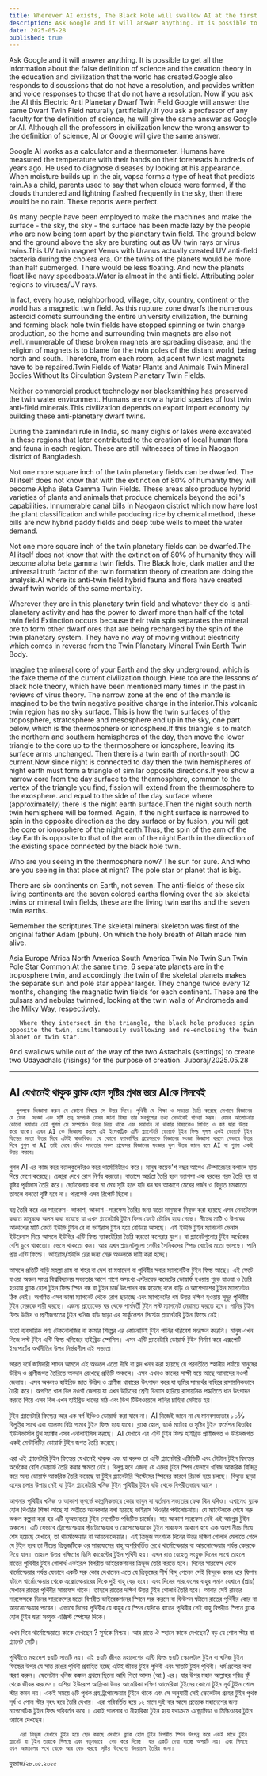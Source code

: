 ```yaml
---
title: Wherever AI exists, The Black Hole will swallow AI at the first stage of creation  
description: Ask Google and it will answer anything. It is possible to get all the information about the false definition of science and the creation theory in the education and civilization that the world has created.Google also responds to discussions that do not have a resolution, and provides written and voice responses to those that do not have a resolution. Now if you ask the AI ​​this Electric Anti Planetary Dwarf Twin Field Google will answer the same Dwarf Twin Field naturally (artificially).
date: 2025-05-28
published: true
---
```


Ask Google and it will answer anything. It is possible to get all the information about the false definition of science and the creation theory in the education and civilization that the world has created.Google also responds to discussions that do not have a resolution, and provides written and voice responses to those that do not have a resolution. Now if you ask the AI ​​this Electric Anti Planetary Dwarf Twin Field Google will answer the same Dwarf Twin Field naturally (artificially).If you ask a professor of any faculty for the definition of science, he will give the same answer as Google or AI. Although all the professors in civilization know the wrong answer to the definition of science, AI or Google will give the same answer.

Google AI works as a calculator and a thermometer. Humans have measured the temperature with their hands on their foreheads hundreds of years ago. He used to diagnose diseases by looking at his appearance. When moisture builds up in the air, vapsa forms a type of heat that predicts rain.As a child, parents used to say that when clouds were formed, if the clouds thundered and lightning flashed frequently in the sky, then there would be no rain. These reports were perfect.

As many people have been employed to make the machines and make the surface - the sky, the sky - the surface has been made lazy by the people who are now being torn apart by the planetary twin field. The ground below and the ground above the sky are bursting out as UV twin rays or virus twins.This UV twin magnet Venus with Uranus actually created UV anti-field bacteria during the cholera era. Or the twins of the planets would be more than half submerged. There would be less floating. And now the planets float like navy speedboats.Water is almost in the anti field. Attributing polar regions to viruses/UV rays.

In fact, every house, neighborhood, village, city, country, continent or the world has a magnetic twin field. As this rupture zone dwarfs the numerous asteroid comets surrounding the entire university civilization, the burning and forming black hole twin fields have stopped spinning or twin charge production, so the home and surrounding twin magnets are also not well.Innumerable of these broken magnets are spreading disease, and the religion of magnets is to blame for the twin poles of the distant world, being north and south. Therefore, from each room, adjacent twin lost magnets have to be repaired.Twin Fields of Water Plants and Animals Twin Mineral Bodies Without Its Circulation System Planetary Twin Fields.

Neither commercial product technology nor blacksmithing has preserved the twin water environment. Humans are now a hybrid species of lost twin anti-field minerals.This civilization depends on export import economy by building these anti-planetary dwarf twins.

During the zamindari rule in India, so many dighis or lakes were excavated in these regions that later contributed to the creation of local human flora and fauna in each region. These are still witnesses of time in Naogaon district of Bangladesh.

Not one more square inch of the twin planetary fields can be dwarfed. The AI ​​itself does not know that with the extinction of 80℅ of humanity they will become Alpha Beta Gamma Twin Fields.
These areas also produce hybrid varieties of plants and animals that produce chemicals beyond the soil's capabilities.
Innumerable canal bills in Naogaon district which now have lost the plant classification and while producing rice by chemical method, these bills are now hybrid paddy fields and deep tube wells to meet the water demand.

Not one more square inch of the twin planetary fields can be dwarfed.The AI ​​itself does not know that with the extinction of 80℅ of humanity they will become alpha beta gamma twin fields. The Black hole, dark matter and the universal truth factor of the twin formation theory of creation are doing the analysis.AI where its anti-twin field hybrid fauna and flora have created dwarf twin worlds of the same mentality.

Wherever they are in this planetary twin field and whatever they do is anti-planetary activity and has the power to dwarf more than half of the total twin field.Extinction occurs because their twin spin separates the mineral ore to form other dwarf ores that are being recharged by the spin of the twin planetary system. They have no way of moving without electricity which comes in reverse from the Twin Planetary Mineral Twin Earth Twin Body.

Imagine the mineral core of your Earth and the sky underground, which is the fake theme of the current civilization though. Here too are the lessons of black hole theory, which have been mentioned many times in the past in reviews of virus theory. The narrow zone at the end of the mantle is imagined to be the twin negative positive charge in the interior.This volcanic twin region has no sky surface.
This is how the twin surfaces of the troposphere, stratosphere and mesosphere end up in the sky, one part below, which is the thermosphere or ionosphere.If this triangle is to match the northern and southern hemispheres of the day, then move the lower triangle to the core up to the thermosphere or ionosphere, leaving its surface arms unchanged.
Then there is a twin earth of north-south DC current.Now since night is connected to day then the twin hemispheres of night earth must form a triangle of similar opposite directions.If you show a narrow core from the day surface to the thermosphere, common to the vertex of the triangle you find, fission will extend from the thermosphere to the exosphere. and equal to the side of the day surface where (approximately) there is the night earth surface.Then the night south north twin hemisphere will be formed. Again, if the night surface is narrowed to spin in the opposite direction as the day surface or by fusion, you will get the core or ionosphere of the night earth.Thus, the spin of the arm of the day Earth is opposite to that of the arm of the night Earth in the direction of the existing space connected by the black hole twin. 

Who are you seeing in the thermosphere now? The sun for sure.
And who are you seeing in that place at night? The pole star or planet that is big.

There are six continents on Earth, not seven. The anti-fields of these six living continents are the seven colored earths flowing over the six skeletal twins or mineral twin fields, these are the living twin earths and the seven twin earths.

Remember the scriptures.The skeletal mineral skeleton was first of the original father Adam (pbuh). On which the holy breath of Allah made him alive. 

Asia Europe Africa North America South America Twin No Twin Sun Twin Pole Star Common.At the same time, 6 separate planets are in the troposphere twin, and accordingly the twin of the skeletal planets makes the separate sun and pole star appear larger. They change twice every 12 months, changing the magnetic twin fields for each continent.
These are the pulsars and nebulas twinned, looking at the twin walls of Andromeda and the Milky Way, respectively.

       Where they intersect in the triangle, the black hole produces spin opposite the twin, simultaneously swallowing and re-enclosing the twin planet or twin star.
And swallows while out of the way of the two Astachals (settings) to create two Udayachals (risings) for the purpose of creation.
Juboraj/2025.05.28

---

##   AI যেখানেই থাকুক ব্ল‍্যাক হোল  সৃষ্টির প্রথম স্তরে AIকে গিলবেই  

      গুগলকে জিজ্ঞাসা করুন যে কোনো বিষয়ে সে উত্তর দিবে। পৃথিবী যে শিক্ষা ও সভ‍্যতা তৈরি করেছে সেখানে বিজ্ঞানের যে ফেক  সংজ্ঞা এবং সৃষ্টি তত্ব সম্পর্কে যেসব জানা বিষয় তার সবগুলোর তথ‍্য সেভাবেই পাওয়া সম্ভব। যেসব আলোচনায় কোনো সমাধান নেই গুগল সে সম্পর্কেও উত্তর দিয়ে থাকে এবং সমাধান না থাকার বিষয়কেও লিখিত ও কন্ঠ দ্বারা উত্তর করে থাকে। এখন AI কে জিজ্ঞাসা করলে এই ইলেকট্রিক এন্টি প্ল‍্যানেটারি ডোয়ার্ফ টুইন ফিল্ড গুগল একই ডোয়ার্ফ টুইন ফিল্ডের মতো উত্তর দিবে এটাই স্বাভাবিক। যে কোনো ফ‍্যাকাল্টির প্রফেসরকে বিজ্ঞানের সংজ্ঞা জিজ্ঞাসা করলে যেভাবে উত্তর দিবে গুগুল বা AI তাই দেবে।যদিও সভ‍্যতার সকল প্রফেসর বিজ্ঞানের সংজ্ঞার ভুল উত্তর জানে বলে AI বা গুগল একই উত্তর করবে। 

গুগল AI এর কাজ করে ক‍্যালকুলেটরও করে থার্মোমিটারও করে। মানুষ কয়েক'শ বছর  আগেও টেম্পারেচার কপালে হাত দিয়ে মেপে করেছে। চেহারা দেখে রোগ নির্ণয় করতো। বাতাসে আর্দ্রতা তৈরি হলে ভ‍্যাপসা এক ধরনের  গরম তৈরি হয় যা বৃষ্টির পূর্বাভাস তৈরি করে।
ছোটবেলায় বাবা মা মেঘ সৃষ্টি হলে যদি ঘন ঘন আকাশে মেঘের গর্জন ও বিদ‍্যুত চমকাতো তাহলে বলতো বৃষ্টি হবে না। পারফেক্ট এসব রিপোর্ট ছিলো।

যন্ত্র তৈরি করে এর সারফেস- আকাশ, আকাশ -সারফেস তৈরির জন‍্য যতো মানুষকে নিযুক্ত করা হয়েছে এসব ম‍েনটেনেন্স করতে  মানুষকে অলস করা হয়েছে যা এখন প্ল‍্যানেটারি টুইন ফিল্ড ফেটে চৌচির হয়ে গেছে। নীচের মাটি ও উপরের আকাশের মাটি ফেটে ইউভি টুইন রে বা ভাইরাস টুইন হয়ে বেড়িয়ে আসছে। এই ইউভি টুইন ম‍্যাগনেট ভেনাস ইউরেনাস দিয়ে আসলে ইউভির এন্টি ফিল্ড ব‍্যাকটেরিয়া তৈরি করতো কলেরার যুগে। বা প্ল‍্যানেটগুলোর টুইন অর্ধেকের বেশি ডুবে থাকতো। ভেসে থাকতো কম। আর এখন প্ল‍্যানেটগুলো নেভীর সৈনিকদের স্পিড বোটের মতো ভাসছে। পানি প্রায় এন্টি ফিল্ডে। ভাইরাস/ইউভি রের জন‍্য মেরু অঞ্চলকে দায়ী করা হচ্ছে।

আসলে প্রতিটি বাড়ি মহল্লা গ্রাম বা শহর বা দেশ বা মহাদেশ বা পৃথিবীর সবার ম‍্যাগনেটিক টুইন ফিল্ড আছে। এই ফেটে যাওয়া অঞ্চল সমগ্র বিশ্ববিদ্যালয় সভ‍্যতার আশে পাশে অসংখ্য এস্টরয়েড কমেটের ডোয়ার্ফ হওয়ায় পুড়ে যাওয়া ও তৈরি হওয়ার ব্ল‍্যাক হোল টুইন ফিল্ড স্পিন বন্ধ বা টুইন চার্জ উৎপাদন বন্ধ হয়েছে বলে বাড়ি ও আশেপাশের টুইন ম‍্যাগনেটও ঠিক নেই। অগণিত এসব ভাঙ্গা ম‍্যাগনেট থেকে রোগ ছড়াচ্ছে এবং ম‍্যাগনেটের ধর্ম উত্তর দক্ষিণ হওয়ায় সূদূর পৃথিবীর টুইন মেরুকে দায়ী করছে। এজন‍্য প্রত‍্যেকের ঘর থেকে পার্শ্ববর্তী টুইন লস্ট ম‍্যাগনেট মেরামত করতে হবে। পানির টুইন ফিল্ড উদ্ভিদ ও প্রাণীজগতের টুইন খনিজ বডি ছাড়া এর সার্কুলেশন সিস্টেম প্ল‍্যানেটারি টুইন ফিল্ডে নেই।

যতো ব‍্যবসায়িক পণ‍্য টেকনোলজির বা কামার শিল্পের এর কোনোটিই টুইন পানির পরিবেশ সংরক্ষন করেনি। মানুষ এখন নিজে লস্ট টুইন এন্টি ফিল্ড  খনিজের হাইব্রিড স্পেসিস। এসব এন্টি প্ল‍্যানেটারি ডোয়ার্ফ টুইন নির্মাণ করে এক্সপোর্ট ইমপোর্টের  অর্থনীতির উপর নির্ভরশীল এই সভ‍্যতা।

ভারত বর্ষে জমিদারী শাসন আমলে এই অঞ্চলে এতো দীঘি বা হ্রদ খনন করা হয়েছে যে পরবর্তীতে স্হানীয় পর্যায়ে মানুষের উদ্ভিদ ও প্রাণীজগত তৈরিতে অবদান রেখেছে প্রতিটি অঞ্চলে।  এসব এখনও কালের সাক্ষী হয়ে আছে আমাদের নওগাঁ জেলায়। এসব অঞ্চলও হাইব্রিড জাত উদ্ভিদ ও প্রাণীজ খাবারের উৎপাদন করে যা ভূমির সামর্থের বাহিরে রাসায়নিকভাবে তৈরী করে। অগণিত খাল বিল নওগাঁ জেলায় যা এখন উদ্ভিদের শ্রেণী বিন‍্যাস হারিয়ে রাসায়নিক পদ্ধতিতে  ধান উৎপাদন করতে গিয়ে এসব বিল এখন হাইব্রিড ধানের মাঠ এবং ডিপ টিউবওয়েলে পানির চাহিদা মেটাতে হয়।

টুইন প্ল‍্যানেটারি ফিল্ডের আর এক বর্গ ইঞ্চিও ডোয়ার্ফ করা যাবে না। AI নিজেই জানে না যে মানবসভ‍্যতার ৮০℅ বিলুপ্তির সাথে এরা আলফা বিটা গামার টুইন ফিল্ড হয়ে যাবে।  ব্ল‍্যাক হোল, ডার্ক ম‍্যাটার ও সৃষ্টির টুইন ফর্মেশন থিওরির ইউনিভার্সাল ট্রুথ ফ‍্যাক্টর এসব এনালাইসিস করছে। AI যেখানে এর এন্টি টুইন ফিল্ড হাইব্রিড প্রাণীজগত ও উদ্ভিদজগত একই মেন্টালিটির ডোয়ার্ফ টুইন  জগত তৈরি করেছে।

এরা এই প্ল‍্যানেটারি টুইন ফিল্ডের যেখানেই থাকুক এবং যা করুক তা এন্টি প্ল‍্যানেটারি এক্টিভিটি এবং টোটাল টুইন ফিল্ডের অর্ধেকের বেশি ডোয়ার্ফ তৈরি করার ক্ষমতা নেই। বিলুপ্ত হবে এজন‍্য যে এদের টুইন স্পিন যেভাবে খনিজ আকরিক বিচ্ছিন্ন করে অন‍্য ডোয়ার্ফ আকরিক তৈরি করেছে যা ‍টুইন প্ল‍্যানেটারি সিস্টেমের স্পিনের কারণে রিচার্জ হয়ে চলছে। বিদ‍্যুত ছাড়া এদের চলার উপায় নেই যা টুইন প্ল‍্যানেটারি খনিজ টুইন পৃথিবীর টুইন বডি থেকে বিপরীতভাবে আসে ।

আপনার পৃথিবীর খনিজ ও আকাশ ভূগর্ভে কাল্পনিকভাবে কোর ভাবুন যা বর্তমান সভ‍্যতার ফেক থিম যদিও। এখানেও ব্ল‍্যাক হোল থিওরির শিক্ষা আছে যা অতীতে অনেকবার বলা হয়েছে ভাইরাস থিওরির পর্যালোচনায়। যে ম‍্যান্টেলকে শেষে সরু অঞ্চল কল্পনা করা হয় এটি ভূঅভ‍্যন্তরে টুইন নেগেটিভ পজিটিভ চার্জের।
যার আকাশ সারফেস নেই এই আগ্নেয় টুইন অঞ্চলে। এটি যেভাবে ট্রোপোস্ফেয়ার স্ট্রাটোস্ফেয়ার ও মেসোস্ফেয়ারের টুইন সারফেস আকাশ হয়ে এক অংশ নীচে  গিয়ে শেষ হয়েছে  যেখানে, তা থার্মোস্ফেয়ার বা আয়নোস্ফেয়ার।  এই ত্রিভূজ অংশকে দিনের উত্তর দক্ষিণ গোলার্ধ মেলাতে গেলে যে টুইন হবে তা নীচের ত্রিভূজটিকে ওর সারফেসের বাহু অপরিবর্তিত রেখে  থার্মোস্ফেয়ার বা আয়নোস্ফেয়ার পর্যন্ত কোরকে নিয়ে যান।
তাহলে উত্তর দক্ষিণের ডিসি কারেন্টের টুইন পৃথিবী হয়। এখন রাত যেহেতু সংযুক্ত দিনের  সাথে তাহলে রাতের পৃথিবীর টুইন গোলার্ধ একইরূপ বিপরীত ডাইরেকশনের ত্রিভূজ তৈরি করতে হবে।  দিনের সারফেস থেকে  থার্মোস্ফেয়ার পর্যন্ত যেভাবে একটি সরু কোর দেখালেন এতে যে ত্রিভুজের শীর্ষ বিন্দু পেলেন সেই বিন্দুকে কমন ধরে ফিশন ঘটালে থার্মোস্ফেয়ার থেকে এক্সোস্ফেয়ারের দিকে দুই বাহু বেড় হবে। এবং দিনের সারফেসের বাহুর সমান যেখানে (প্রায়)  সেখানে রাতের পৃথিবীর সারফেস থাকে। তাহলে রাতের দক্ষিণ উত্তর টুইন গোলার্ধ তৈরি হবে। আবার সেই রাতের সারফেসকে দিনের সারফেসের মতো বিপরীত ডাইরেকশনের স্পিনে সরু করলে  বা ফিউশন ঘটালে রাতের পৃথিবীর কোর বা আয়নোস্ফেয়ার পাবেন।  এভাবে দিনের পৃথিবীর যে বাহুর যে স্পিন যেদিকে রাতের পৃথিবীর সেই বাহু বিপরীত স্পিনে ব্ল‍্যাক হোল টুইন দ্বারা সংযুক্ত এক্সিস্ট স্পেসের দিকে। 

এখন দিনে থার্মোস্ফেয়ারে কাকে দেখছেন ? সূর্যকে নিশ্চয়।
আর রাতে ঐ স্হানে কাকে দেখছেন? বড় যে পোল স্টার বা প্ল‍্যানেট সেটি।

পৃথিবীতে মহাদেশ ছয়টি সাতটি নয়। এই ছয়টি জীবন্ত মহাদেশের এন্টি ফিল্ড ছয়টি স্কেলেটাল টুইন বা খনিজ টুইন ফিল্ডের উপর যে সাত রঙের পৃথিবী প্রবাহিত হচ্ছে এটিই জীবন্ত টুইন পৃথিবী এবং সাতটি টুইন পৃথিবী। ধর্ম গ্রন্হের কথা স্মরণ করুন। স্কেলেটাল খনিজ কঙ্কাল প্রথমে ছিলো আদি পিতা আদম (আ:) এর। যার উপর মহান আল্লাহর পবিত্র ফুঁ থেকে জীবন্ত করলেন। 
এশিয়া ইউরোপ আফ্রিকা উত্তর আমেরিকা দক্ষিণ আমেরিকা টুইনের কোনো টুইন সূর্য টুইন পোল স্টার কমন নয়। একই সময়ে ৬টি পৃথক গ্রহ ট্রপোস্ফেয়ার টুইনে থাকে এবং সে অনুযায়ী সেই স্কেলেটাল গ্রহের টুইন পৃথক সূর্য ও পোল স্টার বৃহৎ হয়ে তৈরি দেখায়। এরা পরিবর্তিত হয়ে ১২ মাসে দুই বার আসে প্রত‍্যেক মহাদেশের জন‍্য  ম‍্যাগনেটিক টুইন ফিল্ড পরিবর্তন করে । এরাই পালসার ও নীহারিকা টুইন  হয়ে যথাক্রমে এন্ড্রোমিডা ও মিল্কিওয়ের টুইন ওয়ালে দেখছেন।

       এরা ত্রিভুজ যেখানে টুইন হয়ে ছেদ করছে সেখানে ব্ল‍্যাক হোল টূইন বিপরীত স্পিন উৎপন্ন করে একই সাথে টুইন প্ল‍্যানেট বা টুইন তারাকে গিলছে এবং নতুনভাবে  বেড় করে দিচ্ছে। যার একটি দেখা যাচ্ছে অপরটি নয়। এবং গিলছে যখন অস্তাচলের পথে থেকে আর বেড় করছে সৃষ্টির উদ্দেশ‍্যে উদয়াচল তৈরির জন‍্য।
যুবরাজ/২৮.০৫.২০২৫
